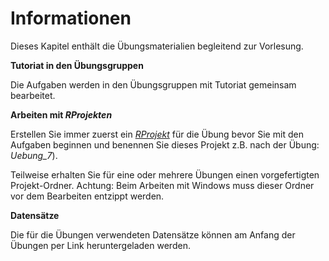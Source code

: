 # Informationen {#sec-uebungen .unnumbered}

Dieses Kapitel enthält die Übungsmaterialien begleitend zur Vorlesung. 

__Tutoriat in den Übungsgruppen__

Die Aufgaben werden in den Übungsgruppen mit Tutoriat gemeinsam bearbeitet.

__Arbeiten mit _RProjekten_ __

Erstellen Sie immer zuerst ein [_RProjekt_](../r/rrstudio.html#sec-rprojects) für die Übung bevor Sie mit den Aufgaben beginnen und benennen Sie dieses Projekt z.B. nach der Übung: _Uebung_7_).

Teilweise erhalten Sie für eine oder mehrere Übungen einen vorgefertigten Projekt-Ordner.
Achtung: Beim Arbeiten mit Windows muss dieser Ordner vor dem Bearbeiten entzippt werden.

__Datensätze__

Die für die Übungen verwendeten Datensätze können am Anfang der Übungen per Link heruntergeladen werden.
